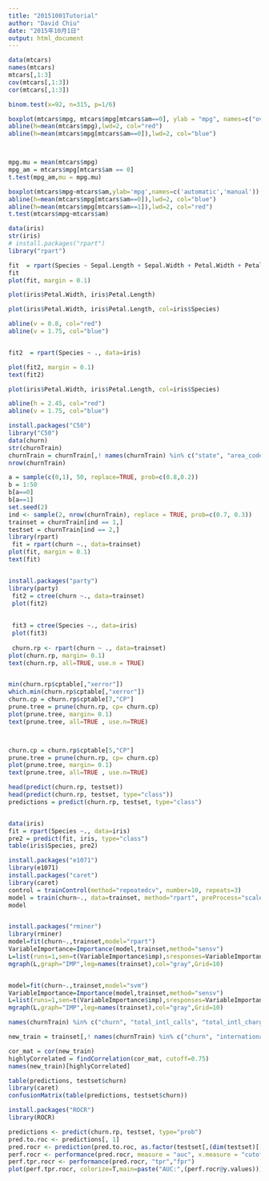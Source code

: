 ```yaml
---
title: "20151001Tutorial"
author: "David Chiu"
date: "2015年10月1日"
output: html_document
---
```


```r
data(mtcars)
names(mtcars)
mtcars[,1:3]
cov(mtcars[,1:3])
cor(mtcars[,1:3])

```
```r
binom.test(x=92, n=315, p=1/6)

boxplot(mtcars$mpg, mtcars$mpg[mtcars$am==0], ylab = "mpg", names=c("overall","automobile"))
abline(h=mean(mtcars$mpg),lwd=2, col="red")
abline(h=mean(mtcars$mpg[mtcars$am==0]),lwd=2, col="blue")



mpg.mu = mean(mtcars$mpg)
mpg_am = mtcars$mpg[mtcars$am == 0]
t.test(mpg_am,mu = mpg.mu)

boxplot(mtcars$mpg~mtcars$am,ylab='mpg',names=c('automatic','manual'))
abline(h=mean(mtcars$mpg[mtcars$am==0]),lwd=2, col="blue")
abline(h=mean(mtcars$mpg[mtcars$am==1]),lwd=2, col="red")
t.test(mtcars$mpg~mtcars$am)

```

```r
data(iris)
str(iris)
# install.packages("rpart")
library("rpart")

fit  = rpart(Species ~ Sepal.Length + Sepal.Width + Petal.Width + Petal.Length, data=iris)
fit
plot(fit, margin = 0.1)

plot(iris$Petal.Width, iris$Petal.Length)

plot(iris$Petal.Width, iris$Petal.Length, col=iris$Species)

abline(v = 0.8, col="red")
abline(v = 1.75, col="blue")


fit2  = rpart(Species ~ ., data=iris)

plot(fit2, margin = 0.1)
text(fit2)

plot(iris$Petal.Width, iris$Petal.Length, col=iris$Species)

abline(h = 2.45, col="red")
abline(v = 1.75, col="blue")

```


```r

install.packages("C50")
library("C50")
data(churn)
str(churnTrain)
churnTrain = churnTrain[,! names(churnTrain) %in% c("state", "area_code", "account_length") ]
nrow(churnTrain)

a = sample(c(0,1), 50, replace=TRUE, prob=c(0.8,0.2))
b = 1:50
b[a==0]
b[a==1]
set.seed(2)
ind <- sample(2, nrow(churnTrain), replace = TRUE, prob=c(0.7, 0.3))
trainset = churnTrain[ind == 1,]
testset = churnTrain[ind == 2,]
library(rpart)
 fit = rpart(churn ~., data=trainset)
plot(fit, margin = 0.1)
text(fit)


install.packages("party")
library(party)
 fit2 = ctree(churn ~., data=trainset)
 plot(fit2)
 
 
 fit3 = ctree(Species ~., data=iris)
 plot(fit3)
 
 churn.rp <- rpart(churn ~ ., data=trainset)
plot(churn.rp, margin= 0.1)
text(churn.rp, all=TRUE, use.n = TRUE)


min(churn.rp$cptable[,"xerror"])
which.min(churn.rp$cptable[,"xerror"])
churn.cp = churn.rp$cptable[7,"CP"]
prune.tree = prune(churn.rp, cp= churn.cp)
plot(prune.tree, margin= 0.1)
text(prune.tree, all=TRUE , use.n=TRUE)



churn.cp = churn.rp$cptable[5,"CP"]
prune.tree = prune(churn.rp, cp= churn.cp)
plot(prune.tree, margin= 0.1)
text(prune.tree, all=TRUE , use.n=TRUE)

head(predict(churn.rp, testset))
head(predict(churn.rp, testset, type="class"))
predictions = predict(churn.rp, testset, type="class")


data(iris)
fit = rpart(Species ~., data=iris)
pre2 = predict(fit, iris, type="class")
table(iris$Species, pre2)

install.packages("e1071")
library(e1071)
install.packages("caret")
library(caret)
control = trainControl(method="repeatedcv", number=10, repeats=3)
model = train(churn~., data=trainset, method="rpart", preProcess="scale", trControl=control)
model


install.packages("rminer")
library(rminer)
model=fit(churn~.,trainset,model="rpart")
VariableImportance=Importance(model,trainset,method="sensv")
L=list(runs=1,sen=t(VariableImportance$imp),sresponses=VariableImportance$sresponses)
mgraph(L,graph="IMP",leg=names(trainset),col="gray",Grid=10)


model=fit(churn~.,trainset,model="svm")
VariableImportance=Importance(model,trainset,method="sensv")
L=list(runs=1,sen=t(VariableImportance$imp),sresponses=VariableImportance$sresponses)
mgraph(L,graph="IMP",leg=names(trainset),col="gray",Grid=10)

```

```r
names(churnTrain) %in% c("churn", "total_intl_calls", "total_intl_charge")

new_train = trainset[,! names(churnTrain) %in% c("churn", "international_plan", "voice_mail_plan")]

cor_mat = cor(new_train)
highlyCorrelated = findCorrelation(cor_mat, cutoff=0.75)
names(new_train)[highlyCorrelated]

table(predictions, testset$churn)
library(caret)
confusionMatrix(table(predictions, testset$churn))
```

```r
install.packages("ROCR")
library(ROCR)

predictions <- predict(churn.rp, testset, type="prob")
pred.to.roc <- predictions[, 1] 
pred.rocr <- prediction(pred.to.roc, as.factor(testset[,(dim(testset)[[2]])])) 
perf.rocr <- performance(pred.rocr, measure = "auc", x.measure = "cutoff") 
perf.tpr.rocr <- performance(pred.rocr, "tpr","fpr") 
plot(perf.tpr.rocr, colorize=T,main=paste("AUC:",(perf.rocr@y.values)))


```